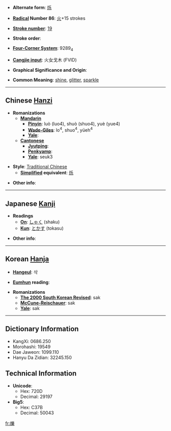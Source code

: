 * '''Alternate form''': [[烁]]

* '''[[Wiktionary:Chinese radical index| Radical]] Number 86''': [[Wiktionary:Chinese radical index 火|火]]+15 strokes

* '''[[Wiktionary:Chinese total strokes index|Stroke number]]''': [[Wiktionary:Chinese total strokes index 19|19]]

* '''Stroke order''': 

* '''[[Wiktionary:Chinese four corner index|Four-Corner System]]''': 9289<sub>4</sub>

* '''[[Wiktionary:Chinese Cangjie index|Cangjie input]]''': 火女戈木 (FVID)

* '''Graphical Significance and Origin''': 

* '''Common Meaning''': [[shine]], [[glitter]], [[sparkle]]

----

== Chinese [[Hanzi]] ==

* '''Romanizations'''
** '''[[Mandarin]]'''
*** '''[[Pinyin]]''': luò (luo4), shuò (shuo4), yuè (yue4)
*** '''[[Wade-Giles]]''': lo<sup>4</sup>, shuo<sup>4</sup>, yüeh<sup>4</sup>
*** '''[[Yale]]''': 
** '''[[Cantonese]]'''
*** '''[[Jyutping]]''':
*** '''[[Penkyamp]]''': 
*** '''[[Yale]]''': seuk3

* '''Style''': [[Traditional Chinese]] 
** '''[[Simplified Chinese|Simplified]] equivalent''': [[烁]]

* '''Other info''': 

----

== Japanese [[Kanji]] ==

* '''Readings'''
** '''[[On]]''': [[しゃく]] (shaku)
** '''[[Kun]]''': [[とかす]] (tokasu)

* '''Other info''':  

----

== Korean [[Hanja]] ==

* '''[[Hangeul]]''': 삭

* '''[[Eumhun]] reading''': 

* '''Romanizations'''
** '''[[The 2000 South Korean Revised Romanization|The 2000 South Korean Revised]]''': sak
** '''[[McCune-Reischauer]]''': sak
** '''[[Yale]]''': sak

----

== Dictionary Information ==

* KangXi: 0686.250
* Morohashi: 19549
* Dae Jaweon: 1099.110
* Hanyu Da Zidian: 32245.150

== Technical Information ==

* '''Unicode''':
** Hex: 720D
** Decimal: 29197
* '''Big5''':
** Hex: C37B
** Decimal: 50043

[[fr:爍]]